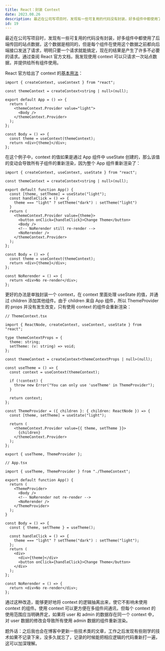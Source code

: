 ```yaml
---
title: React：封装 Context
date: 2023.08.26
description: 最近在公司写项目时，发现有一些可复用的代码没有封装，好多组件中都使用了后端传回的站点数据，这个数据是相同的，但是每个组件在使用这个数据之前都向后端接口发送了请求，明明只要一个请求就能搞定，现在的结果是产生了许多不必要的请求......
id: 19
---
```


最近在公司写项目时，发现有一些可复用的代码没有封装，好多组件中都使用了后端传回的站点数据，这个数据是相同的，但是每个组件在使用这个数据之前都向后端接口发送了请求，明明只要一个请求就能搞定，现在的结果是产生了许多不必要的请求。通过查阅 React 官方文档，我发现使用 context 可以只请求一次站点数据，并提供给所有组件使用。

React 官方给出了 context 的[基本用法](https://react.dev/reference/react/createContext)：

```tsx
import { createContext, useContext } from "react";

const themeContext = createContext<string | null>(null);

export default App = () => {
  return (
    <themeContext.Provider value="light">
      <Body />
    </themeContext.Provider>
  );
};

const Body = () => {
  const theme = useContext(themeContext);
  return <div>{theme}</div>;
};
```

在这个例子中，context 的值如果是通过 App 组件中 useState 创建的，那么该值的变动会导致所有子组件的重新渲染，因为整个 App 组件重新渲染了：

```tsx
import { createContext, useContext, useState } from "react";

const themeContext = createContext<string | null>(null);

export default function App() {
  const [theme, setTheme] = useState("light");
  const handleClick = () => {
    theme === "light" ? setTheme("dark") : setTheme("light")
  }
  return (
    <themeContext.Provider value={theme}>
      <button onClick={handleClick}>Change Theme</button>
      <Body />
      <!-- NoRerender still re-render -->
      <NoRerender />
    </themeContext.Provider>
  );
};

const Body = () => {
  const theme = useContext(themeContext);
  return <div>{theme}</div>;
};

const NoRerender = () => {
  return <div>No re-render</div>;
};
```

更好的办法是单独封装一个 context，在 context 里面处理 useState 的值，并通过 children 添加其他组件。由于 children 来自 App 组件，所以 ThemeProvider 的 props 并没有发生改变，只有使用 context 的组件会重新渲染：

```tsx
// ThemeContext.tsx

import { ReactNode, createContext, useContext, useState } from "react";

type themeContextProps = {
  theme: string;
  setTheme: (v: string) => void;
};

const themeContext = createContext<themeContextProps | null>(null);

const useTheme = () => {
  const context = useContext(themeContext);

  if (!context) {
    throw new Error("You can only use 'useTheme' in ThemeProvider");
  }

  return context;
};

const ThemeProvider = ({ children }: { children: ReactNode }) => {
  const [theme, setTheme] = useState("light");

  return (
    <themeContext.Provider value={{ theme, setTheme }}>
      {children}
    </themeContext.Provider>
  );
};

export { useTheme, ThemeProvider };
```

```tsx
// App.tsx

import { useTheme, ThemeProvider } from "./ThemeContext";

export default function App() {
  return (
    <ThemeProvider>
      <Body />
      <!-- NoRerender not re-render -->
      <NoRerender />
    </ThemeProvider>
  );
}

const Body = () => {
  const { theme, setTheme } = useTheme();

  const handleClick = () => {
    theme === "light" ? setTheme("dark") : setTheme("light");
  };
  return (
    <div>
      <div>{theme}</div>
      <button onClick={handleClick}>Change Theme</button>
    </div>
  );
};

const NoRerender = () => {
  return <div>No re-render</div>;
};
```

通过这种改造，能够更好地将 context 的逻辑抽离出来，使它不影响未使用 context 的组件。使用 context 可以更方便在多组件间通讯，但每个 context 的使用范围应当明确界定，如果将 user 和 admin 的数据存在同一个 context 中，对 user 数据的修改会导致所有使用 admin 数据的组件重新渲染。

题外话：之后我也会在博客中更新一些技术类的文章，工作之后发现有些刚学的技术如果不记录下来，没多久就忘了，记录的时候能把相应逻辑的代码重新打一遍，这可以加深理解。
